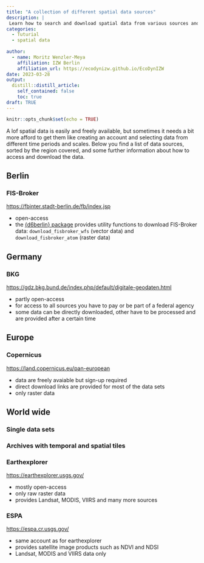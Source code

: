 ```yaml
---
title: "A collection of different spatial data sources"
description: |
 Learn how to search and download spatial data from various sources and in different resolutions and scales.
categories:
  - Tuturial
  - spatial data
  
author:
  - name: Moritz Wenzler-Meya
    affiliation: IZW Berlin
    affiliation_url: https://ecodynizw.github.io/EcoDynIZW
date: 2023-03-28
output:
  distill::distill_article:
    self_contained: false
    toc: true
draft: TRUE
---
```


```r
knitr::opts_chunk$set(echo = TRUE)
```
A lof spatial data is easily and freely available, but sometimes it needs a bit more afford to get them like creating an account and selecting data from different time periods and scales. Below you find a list of data sources, sorted by the region covered, and some further information about how to access and download the data.

## Berlin

### FIS-Broker

[https://fbinter.stadt-berlin.de/fb/index.jsp](https://fbinter.stadt-berlin.de/fb/index.jsp)

- open-access
- the [{d6berlin} package](https://ecodynizw.github.io/posts/d6berlinpackage/) provides utility functions to download FIS-Broker data: `download_fisbroker_wfs` (vector data) and `download_fisbroker_atom` (raster data)


## Germany

### BKG

[https://gdz.bkg.bund.de/index.php/default/digitale-geodaten.html](https://gdz.bkg.bund.de/index.php/default/digitale-geodaten.html)

- partly open-access
- for access to all sources you have to pay or be part of a federal agency
- some data can be directly downloaded, other have to be processed and are provided after a certain time


## Europe

### Copernicus

[https://land.copernicus.eu/pan-european](https://land.copernicus.eu/pan-european)

- data are freely avaiable but sign-up required
- direct download links are provided for most of the data sets
- only raster data


## World wide

### Single data sets


### Archives with temporal and spatial tiles

### Earthexplorer

[https://earthexplorer.usgs.gov/](https://earthexplorer.usgs.gov/)

- mostly open-access
- only raw raster data
- provides Landsat, MODIS, VIIRS and many more sources

### ESPA

[https://espa.cr.usgs.gov/](https://espa.cr.usgs.gov/)

- same account as for earthexplorer
- provides satellite image products such as NDVI and NDSI
- Landsat, MODIS and VIIRS data only
